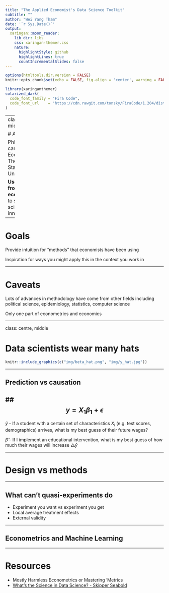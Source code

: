 ```yaml
---
title: "The Applied Economist's Data Science Toolkit"
subtitle: ""  
author: "Wei Yang Tham"
date: '`r Sys.Date()`'
output:
  xaringan::moon_reader:
    lib_dir: libs
    css: xaringan-themer.css
    nature:
      highlightStyle: github
      highlightLines: true
      countIncrementalSlides: false
---
```


```r
options(htmltools.dir.version = FALSE)
knitr::opts_chunk$set(echo = FALSE, fig.align = 'center', warning = FALSE, message = FALSE)

```

```r
library(xaringanthemer)
solarized_dark(
  code_font_family = "Fira Code",
  code_font_url    = "https://cdn.rawgit.com/tonsky/FiraCode/1.204/distr/fira_code.css"
)
```

---
class: center, middle

# About Me

PhD candidate in Economics at The Ohio State University

**Use tools from applied econometrics** to study science and innovation

---

# Goals

Provide intuition for "methods" that economists have been using

Inspiration for ways you might apply this in the context you work in

---

# Caveats

Lots of advances in methodology have come from other fields including political science, epidemiology, statistics, computer science

Only one part of econometrics and economics

---

class: centre, middle

# Data scientists wear many hats

```r
knitr::include_graphics(c("img/beta_hat.png", "img/y_hat.jpg"))

```

---

## Prediction vs causation


## $$y = X_1\beta_1 + \epsilon$$
---

$\hat{y}$ - If a student with a certain set of characteristics $X_i$ (e.g. test scores, demographics) arrives, what is my best guess of their future wages?

$\hat{\beta}$ - If I implement an educational intervention, what is my best guess of how much their wages will increase $\triangle \hat{y}$


---

# Design vs methods



---

## What can't quasi-experiments do

- Experiment you want vs experiment you get
- Local average treatment effects
- External validity

---

## Econometrics and Machine Learning

---

# Resources 

- Mostly Harmless Econometrics or Mastering 'Metrics
- [What's the Science in Data Science? - Skipper Seabold](https://youtu.be/kTo16ieMCi8)







